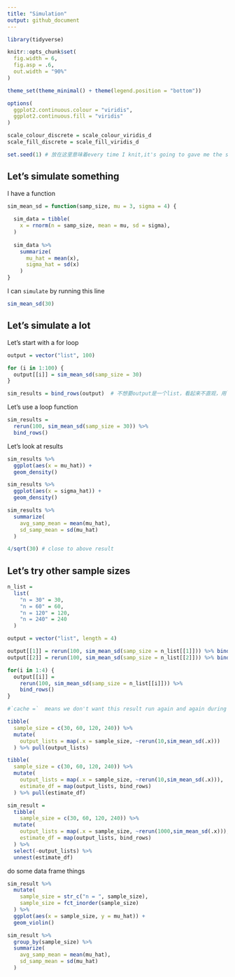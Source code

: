 ```yaml
---
title: "Simulation"
output: github_document
---
```


```r
library(tidyverse)

knitr::opts_chunk$set(
  fig.width = 6,
  fig.asp = .6,
  out.width = "90%"
)

theme_set(theme_minimal() + theme(legend.position = "bottom"))

options(
  ggplot2.continuous.colour = "viridis",
  ggplot2.continuous.fill = "viridis"
)

scale_colour_discrete = scale_colour_viridis_d
scale_fill_discrete = scale_fill_viridis_d

set.seed(1) # 放在这里意味着every time I knit,it's going to gave me the same result every single time
```


## Let's simulate something

I have a function

```r
sim_mean_sd = function(samp_size, mu = 3, sigma = 4) {
  
  sim_data = tibble(
    x = rnorm(n = samp_size, mean = mu, sd = sigma),
  )
  
  sim_data %>% 
    summarize(
      mu_hat = mean(x),
      sigma_hat = sd(x)
    )
}
```

I can `simulate` by running this line
```r
sim_mean_sd(30)
```

## Let's simulate a lot

Let's start with a for loop

```r
output = vector("list", 100)

for (i in 1:100) {
  output[[i]] = sim_mean_sd(samp_size = 30)
}

sim_results = bind_rows(output)  # 不想要output是一个list，看起来不直观，用`bind_rows`变成data set
```

Let's use a loop function

```r
sim_results = 
  rerun(100, sim_mean_sd(samp_size = 30)) %>% 
  bind_rows()
```

Let's look at results

```r
sim_results %>% 
  ggplot(aes(x = mu_hat)) +
  geom_density()

sim_results %>% 
  ggplot(aes(x = sigma_hat)) +
  geom_density()

sim_results %>% 
  summarize(
    avg_samp_mean = mean(mu_hat),
    sd_samp_mean = sd(mu_hat)
  )

4/sqrt(30) # close to above result
```

## Let's try other sample sizes

```r
n_list = 
  list(
    "n = 30" = 30,
    "n = 60" = 60,
    "n = 120" = 120,
    "n = 240" = 240
  )

output = vector("list", length = 4)

output[[1]] = rerun(100, sim_mean_sd(samp_size = n_list[[1]])) %>% bind_rows()
output[[2]] = rerun(100, sim_mean_sd(samp_size = n_list[[2]])) %>% bind_rows()

for(i in 1:4) {
  output[[i]] = 
    rerun(100, sim_mean_sd(samp_size = n_list[[i]])) %>% 
    bind_rows()
}
```



```r
#`cache =`  means we don't want this result run again and again during knit, we want save this result in the corner and keep using them. 但是如果改了代码，这个chuck很容易break

tibble(
  sample_size = c(30, 60, 120, 240)) %>% 
  mutate(
    output_lists = map(.x = sample_size, ~rerun(10,sim_mean_sd(.x)))
  ) %>% pull(output_lists)

tibble(
  sample_size = c(30, 60, 120, 240)) %>% 
  mutate(
    output_lists = map(.x = sample_size, ~rerun(10,sim_mean_sd(.x))),
    estimate_df = map(output_lists, bind_rows)
  ) %>% pull(estimate_df)

sim_result = 
  tibble(
    sample_size = c(30, 60, 120, 240)) %>% 
  mutate(
    output_lists = map(.x = sample_size, ~rerun(1000,sim_mean_sd(.x))),
    estimate_df = map(output_lists, bind_rows)
  ) %>% 
  select(-output_lists) %>% 
  unnest(estimate_df)

```

do some data frame things

```r
sim_result %>% 
  mutate(
    sample_size = str_c("n = ", sample_size),
    sample_size = fct_inorder(sample_size)
  ) %>% 
  ggplot(aes(x = sample_size, y = mu_hat)) +
  geom_violin()
```


```r
sim_result %>%
  group_by(sample_size) %>% 
  summarize(
    avg_samp_mean = mean(mu_hat),
    sd_samp_mean = sd(mu_hat) 
  )
```

